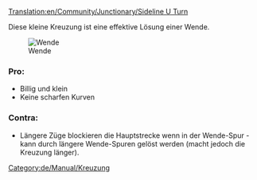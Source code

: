 [[Translation:en/Community/Junctionary/Sideline U Turn]]

{{de/Community/Junctionary/Kreuzungsmenü}}
Diese kleine Kreuzung ist eine effektive Lösung einer Wende.

[[File:en/Community/Junctionary/Mainline u turn.png|left|frame|Wende]]

===Pro:===
* Billig und klein
* Keine scharfen Kurven

===Contra:===
* Längere Züge blockieren die Hauptstrecke wenn in der Wende-Spur - kann durch längere Wende-Spuren gelöst werden (macht jedoch die Kreuzung länger).

[[Category:de/Manual/Kreuzung]]